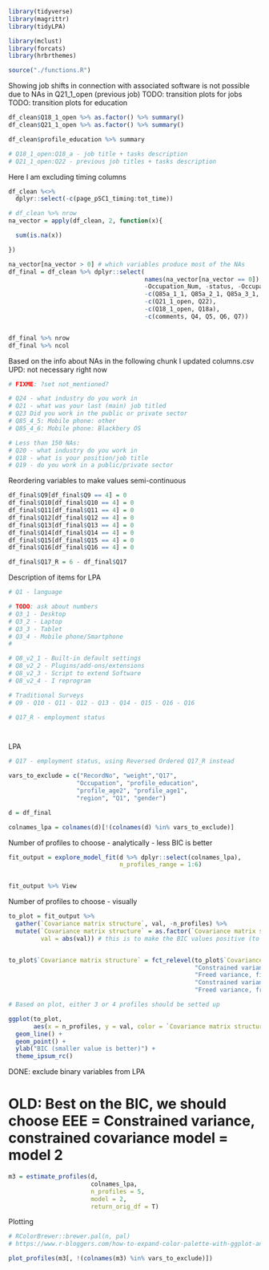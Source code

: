 ```r

library(tidyverse)
library(magrittr)
library(tidyLPA)

library(mclust)
library(forcats)
library(hrbrthemes)

source("./functions.R")

```

Showing job shifts in connection with associated software is not possible due to NAs in Q21_1_open (previous job)
TODO: transition plots for jobs
TODO: transition plots for education

```r

df_clean$Q18_1_open %>% as.factor() %>% summary()
df_clean$Q21_1_open %>% as.factor() %>% summary()

df_clean$profile_education %>% summary

# Q18_1_open:Q18_a - job title + tasks description
# Q21_1_open:Q22 - previous job titles + tasks description

```

Here I am excluding timing columns


```r

df_clean %<>%
  dplyr::select(-c(page_pSC1_timing:tot_time))

# df_clean %>% nrow
na_vector = apply(df_clean, 2, function(x){

  sum(is.na(x))

})

na_vector[na_vector > 0] # which variables produce most of the NAs
df_final = df_clean %>% dplyr::select(
                                      names(na_vector[na_vector == 0]),
                                      -Occupation_Num, -status, -Occupation_DISCO,
                                      -c(Q85a_1_1, Q85a_2_1, Q85a_3_1, Q85a_4_1),
                                      -c(Q21_1_open, Q22),
                                      -c(Q18_1_open, Q18a),
                                      -c(comments, Q4, Q5, Q6, Q7))


df_final %>% nrow
df_final %>% ncol

```

Based on the info about NAs in the following chunk I updated columns.csv
UPD: not necessary right now 

```r

# FIXME: ?set not_mentioned?

# Q24 - what industry do you work in
# Q21 - what was your last (main) job titled
# Q23 Did you work in the public or private sector
# Q85_4_5: Mobile phone: other
# Q85_4_6: Mobile phone: Blackbery OS

# Less than 150 NAs:
# Q20 - what industry do you work in
# Q18 - what is your position/job title
# Q19 - do you work in a public/private sector


```

Reordering variables to make values semi-continuous


```r

df_final$Q9[df_final$Q9 == 4] = 0
df_final$Q10[df_final$Q10 == 4] = 0
df_final$Q11[df_final$Q11 == 4] = 0
df_final$Q12[df_final$Q12 == 4] = 0
df_final$Q13[df_final$Q13 == 4] = 0
df_final$Q14[df_final$Q14 == 4] = 0
df_final$Q15[df_final$Q15 == 4] = 0
df_final$Q16[df_final$Q16 == 4] = 0

df_final$Q17_R = 6 - df_final$Q17


```

Description of items for LPA

```r

# Q1 - language

# TODO: ask about numbers
# Q3_1 - Desktop
# Q3_2 - Laptop
# Q3_3 - Tablet
# Q3_4 - Mobile phone/Smartphone
#

# Q8_v2_1 - Built-in default settings
# Q8_v2_2 - Plugins/add-ons/extensions
# Q8_v2_3 - Script to extend Software
# Q8_v2_4 - I reprogram

# Traditional Surveys
# Q9 - Q10 - Q11 - Q12 - Q13 - Q14 - Q15 - Q16 - Q16

# Q17_R - employment status




```


LPA


 ```r

# Q17 - employment status, using Reversed Ordered Q17_R instead

vars_to_exclude = c("RecordNo", "weight","Q17",
                    "Occupation", "profile_education",
                    "profile_age2", "profile_age1",
                    "region", "Q1", "gender")

d = df_final

colnames_lpa = colnames(d)[!(colnames(d) %in% vars_to_exclude)]


```

Number of profiles to choose - analytically - less BIC is better

```r

fit_output = explore_model_fit(d %>% dplyr::select(colnames_lpa),
                               n_profiles_range = 1:6)


fit_output %>% View

```

Number of profiles to choose - visually

```r

to_plot = fit_output %>%
  gather(`Covariance matrix structure`, val, -n_profiles) %>% 
  mutate(`Covariance matrix structure` = as.factor(`Covariance matrix structure`),
         val = abs(val)) # this is to make the BIC values positive (to align with more common formula / interpretation of BIC)


to_plot$`Covariance matrix structure` = fct_relevel(to_plot$`Covariance matrix structure`,
                                                    "Constrained variance, fixed covariance",
                                                    "Freed variance, fixed covariance",
                                                    "Constrained variance, constrained covariance",
                                                    "Freed variance, freed covariance")

# Based on plot, either 3 or 4 profiles should be setted up

ggplot(to_plot,
       aes(x = n_profiles, y = val, color = `Covariance matrix structure`, group = `Covariance matrix structure`)) +
  geom_line() +
  geom_point() +
  ylab("BIC (smaller value is better)") +
  theme_ipsum_rc()


```

DONE: exclude binary variables from LPA

# OLD: Best on the BIC, we should choose EEE = Constrained variance, constrained covariance model = model 2


```r

m3 = estimate_profiles(d,
                       colnames_lpa,
                       n_profiles = 5, 
                       model = 2,
                       return_orig_df = T)


```


Plotting 


```r

# RColorBrewer::brewer.pal(n, pal)
# https://www.r-bloggers.com/how-to-expand-color-palette-with-ggplot-and-rcolorbrewer/

plot_profiles(m3[, !(colnames(m3) %in% vars_to_exclude)])


```
